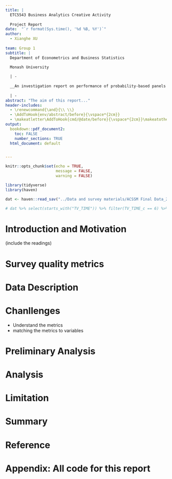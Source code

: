 ```yaml
---
title: |
  ETC5543 Business Analytics Creative Activity 
  
  Project Report
date:  "`r format(Sys.time(), '%d %B, %Y')`"
author:
  - Xianghe XU 
  
team: Group 1
subtitle: |
  Department of Econometrics and Business Statistics

  Monash University
  
  | - 
  
  __An investigation report on performance of probability-based panels compared to other methods.__
  
  | -
abstract: "The aim of this report..."
header-includes: 
  - \renewcommand{\and}{\\ \\}
  - \AddToHook{env/abstract/before}{\vspace*{2cm}}
  - \makeatletter\AddToHook{cmd/@date/before}{\vspace*{2cm}}\makeatother
output:
  bookdown::pdf_document2:
    toc: FALSE
    number_sections: TRUE
  html_document: default


---
```

\newpage

\newpage
\tableofcontents
\newpage

```r
knitr::opts_chunk$set(echo = TRUE,
                      message = FALSE,
                      warning = FALSE)
```

```r
library(tidyverse)
library(haven)

dat <- haven::read_sav("../Data and survey materials/ACSSM Final Data_27-Feb-2023 weighted.sav")
```

```r
# dat %>% select(starts_with("TV_TIME")) %>% filter(TV_TIME_c == 6) %>% mutate("TOTAL" = TV_TIME_a+ TV_TIME_b+TV_TIME_c+ TV_TIME_d+ TV_TIME_e+ TV_TIME_f) %>% arrange(-TOTAL)
```


# Introduction and Motivation
(include the readings)

# Survey quality metrics

# Data Description

# Chanllenges
- Understand the metrics
- matching the metrics to variables

# Preliminary Analysis

# Analysis

# Limitation

# Summary

# Reference

# Appendix: All code for this report

```r
```

